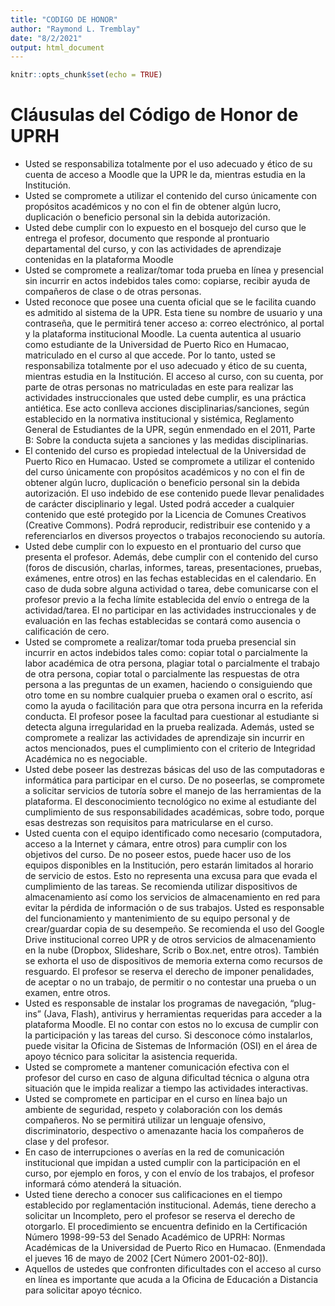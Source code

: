 ```yaml
---
title: "CODIGO DE HONOR"
author: "Raymond L. Tremblay"
date: "8/2/2021"
output: html_document
---
```


```r
knitr::opts_chunk$set(echo = TRUE)
```

# Cláusulas del Código de Honor de UPRH 

- Usted se responsabiliza totalmente por el uso adecuado y ético de su cuenta de acceso a Moodle que la UPR le da, mientras estudia en la Institución. 
- Usted se compromete a utilizar el contenido del curso únicamente con propósitos académicos y no con el fin de obtener algún lucro, duplicación o beneficio personal sin la debida autorización. 
- Usted debe cumplir con lo expuesto en el bosquejo del curso que le entrega el profesor, documento que responde al prontuario departamental del curso, y con las actividades de aprendizaje contenidas en la plataforma Moodle 
- Usted se compromete a realizar/tomar toda prueba en línea y presencial sin incurrir en actos indebidos tales como: copiarse, recibir ayuda de compañeros de clase o de otras personas. 
- Usted reconoce que posee una cuenta oficial que se le facilita cuando es admitido al sistema de la UPR. Esta tiene su nombre de usuario y una contraseña, que le permitirá tener acceso a: correo electrónico, al portal y la plataforma institucional Moodle. La cuenta autentica al usuario como estudiante de la Universidad de Puerto Rico en Humacao, matriculado en el curso al que accede. Por lo tanto, usted se responsabiliza totalmente por el uso adecuado y ético de su cuenta, mientras estudia en la Institución. El acceso al curso, con su cuenta, por parte de otras personas no matriculadas en este para realizar las actividades instruccionales que usted debe cumplir, es una práctica antiética. Ese acto conlleva acciones disciplinarias/sanciones, según establecido en la normativa institucional y sistémica, Reglamento General de Estudiantes de la UPR, según enmendado en el 2011, Parte B: Sobre la conducta sujeta a sanciones y las medidas disciplinarias. 
- El contenido del curso es propiedad intelectual de la Universidad de Puerto Rico en Humacao. Usted se compromete a utilizar el contenido del curso únicamente con propósitos académicos y no con el fin de obtener algún lucro, duplicación o beneficio personal sin la debida autorización. El uso indebido de ese contenido puede llevar penalidades de carácter disciplinario y legal. Usted podrá acceder a cualquier contenido que esté protegido por la Licencia de Comunes Creativos (Creative Commons). Podrá reproducir, redistribuir ese contenido y a referenciarlos en diversos proyectos o trabajos reconociendo su autoría. 
- Usted debe cumplir con lo expuesto en el prontuario del curso que presenta el profesor. Además, debe cumplir con el contenido del curso (foros de discusión, charlas, informes, tareas, presentaciones, pruebas, exámenes, entre otros) en las fechas establecidas en el calendario. En caso de duda sobre alguna actividad o tarea, debe comunicarse con el profesor previo a la fecha límite establecida del envío o entrega de la actividad/tarea. El no participar en las actividades instruccionales y de evaluación en las fechas establecidas se contará como ausencia o calificación de cero. 
- Usted se compromete a realizar/tomar toda prueba presencial sin incurrir en actos indebidos tales como: copiar total o parcialmente la labor académica de otra persona, plagiar total o parcialmente el trabajo de otra persona, copiar total o parcialmente las respuestas de otra persona a las preguntas de un examen, haciendo o consiguiendo que otro tome en su nombre cualquier prueba o examen oral o escrito, así como la ayuda o facilitación para que otra persona incurra en la referida conducta. El profesor posee la facultad para cuestionar al estudiante si detecta alguna irregularidad en la prueba realizada. Además, usted se compromete a realizar las actividades de aprendizaje sin incurrir en actos mencionados, pues el cumplimiento con el criterio de Integridad Académica no es negociable. 
- Usted debe poseer las destrezas básicas del uso de las computadoras e informática para participar en el curso. De no poseerlas, se compromete a solicitar servicios de tutoría sobre el manejo de las herramientas de la plataforma. El desconocimiento tecnológico no exime al estudiante del cumplimiento de sus responsabilidades académicas, sobre todo, porque esas destrezas son requisitos para matricularse en el curso. 
- Usted cuenta con el equipo identificado como necesario (computadora, acceso a la Internet y cámara, entre otros) para cumplir con los objetivos del curso. De no poseer estos, puede hacer uso de los equipos disponibles en la Institución, pero estarán limitados al horario de servicio de estos. Esto no representa una excusa para que evada el cumplimiento de las tareas. Se recomienda utilizar dispositivos de almacenamiento así como los servicios de almacenamiento en red para evitar la pérdida de información o de sus trabajos. Usted es responsable del funcionamiento y mantenimiento de su equipo personal y de crear/guardar copia de su desempeño. Se recomienda el uso del Google Drive institucional correo UPR y de otros servicios de almacenamiento en la nube (Dropbox, Slideshare, Scrib o Box.net, entre otros). También se exhorta el uso de dispositivos de memoria externa como recursos de resguardo. El profesor se reserva el derecho de imponer penalidades, de aceptar o no un trabajo, de permitir o no contestar una prueba o un examen, entre otros. 
- Usted es responsable de instalar los programas de navegación, “plug-ins” (Java, Flash), antivirus y herramientas requeridas para acceder a la plataforma Moodle. El no contar con estos no lo excusa de cumplir con la participación y las tareas del curso. Si desconoce cómo instalarlos, puede visitar la Oficina de Sistemas de Información (OSI) en el área de apoyo técnico para solicitar la asistencia requerida. 
- Usted se compromete a mantener comunicación efectiva con el profesor del curso en caso de alguna dificultad técnica o alguna otra situación que le impida realizar a tiempo las actividades interactivas. 
- Usted se compromete en participar en el curso en línea bajo un ambiente de seguridad, respeto y colaboración con los demás compañeros. No se permitirá utilizar un lenguaje ofensivo, discriminatorio, despectivo o amenazante hacia los compañeros de clase y del profesor. 
- En caso de interrupciones o averías en la red de comunicación institucional que impidan a usted cumplir con la participación en el curso, por ejemplo en foros, y con el envío de los trabajos, el profesor informará cómo atenderá la situación. 
- Usted tiene derecho a conocer sus calificaciones en el tiempo establecido por reglamentación institucional. Además, tiene derecho a solicitar un Incompleto, pero el profesor se reserva el derecho de otorgarlo. El procedimiento se encuentra definido en la Certificación Número 1998-99-53 del Senado Académico de UPRH: Normas Académicas de la Universidad de Puerto Rico en Humacao. (Enmendada el jueves 16 de mayo de 2002 [Cert Número 2001-02-80]). 
- Aquellos de ustedes que confronten dificultades con el acceso al curso en línea es importante que acuda a la Oficina de Educación a Distancia para solicitar apoyo técnico.
